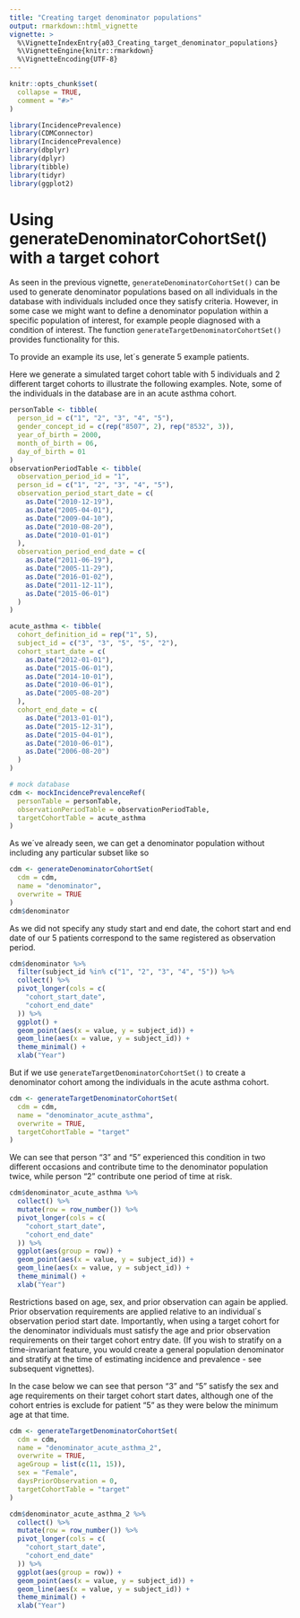 ```yaml
---
title: "Creating target denominator populations"
output: rmarkdown::html_vignette
vignette: >
  %\VignetteIndexEntry{a03_Creating_target_denominator_populations}
  %\VignetteEngine{knitr::rmarkdown}
  %\VignetteEncoding{UTF-8}
---
```


```r
knitr::opts_chunk$set(
  collapse = TRUE,
  comment = "#>"
)
```

```r
library(IncidencePrevalence)
library(CDMConnector)
library(IncidencePrevalence)
library(dbplyr)
library(dplyr)
library(tibble)
library(tidyr)
library(ggplot2)
```

# Using generateDenominatorCohortSet() with a target cohort
As seen in the previous vignette, `generateDenominatorCohortSet()` can be used to generate denominator populations based on all individuals in the database with individuals included once they satisfy criteria. However, in some case we might want to define a denominator population within a specific population of interest, for example people diagnosed with a condition of interest. The function `generateTargetDenominatorCohortSet()` provides functionality for this.

To provide an example its use, let´s generate 5 example patients.

Here we generate a simulated target cohort table with 5 individuals and 2 different target cohorts to illustrate the following examples. Note, some of the individuals in the database are in an acute asthma cohort.

```r
personTable <- tibble(
  person_id = c("1", "2", "3", "4", "5"),
  gender_concept_id = c(rep("8507", 2), rep("8532", 3)),
  year_of_birth = 2000,
  month_of_birth = 06,
  day_of_birth = 01
)
observationPeriodTable <- tibble(
  observation_period_id = "1",
  person_id = c("1", "2", "3", "4", "5"),
  observation_period_start_date = c(
    as.Date("2010-12-19"),
    as.Date("2005-04-01"),
    as.Date("2009-04-10"),
    as.Date("2010-08-20"),
    as.Date("2010-01-01")
  ),
  observation_period_end_date = c(
    as.Date("2011-06-19"),
    as.Date("2005-11-29"),
    as.Date("2016-01-02"),
    as.Date("2011-12-11"),
    as.Date("2015-06-01")
  )
)

acute_asthma <- tibble(
  cohort_definition_id = rep("1", 5),
  subject_id = c("3", "3", "5", "5", "2"),
  cohort_start_date = c(
    as.Date("2012-01-01"),
    as.Date("2015-06-01"),
    as.Date("2014-10-01"),
    as.Date("2010-06-01"),
    as.Date("2005-08-20")
  ),
  cohort_end_date = c(
    as.Date("2013-01-01"),
    as.Date("2015-12-31"),
    as.Date("2015-04-01"),
    as.Date("2010-06-01"),
    as.Date("2006-08-20")
  )
)

# mock database
cdm <- mockIncidencePrevalenceRef(
  personTable = personTable,
  observationPeriodTable = observationPeriodTable,
  targetCohortTable = acute_asthma
)
```

As we´ve already seen, we can get a denominator population without including any particular subset like so
```r
cdm <- generateDenominatorCohortSet(
  cdm = cdm, 
  name = "denominator",
  overwrite = TRUE
)
cdm$denominator
```

As we did not specify any study start and end date, the cohort start and end date of our 5 patients correspond to the same registered as observation period. 

```r
cdm$denominator %>%
  filter(subject_id %in% c("1", "2", "3", "4", "5")) %>%
  collect() %>%
  pivot_longer(cols = c(
    "cohort_start_date",
    "cohort_end_date"
  )) %>%
  ggplot() +
  geom_point(aes(x = value, y = subject_id)) +
  geom_line(aes(x = value, y = subject_id)) +
  theme_minimal() +
  xlab("Year")
```

But if we use `generateTargetDenominatorCohortSet()` to create a denominator cohort among the individuals in the acute asthma cohort.

```r
cdm <- generateTargetDenominatorCohortSet(
  cdm = cdm, 
  name = "denominator_acute_asthma",
  overwrite = TRUE,
  targetCohortTable = "target"
)
```

We can see that person "3" and "5" experienced this condition in two different occasions and contribute time to the denominator population twice, while person "2" contribute one period of time at risk. 

```r
cdm$denominator_acute_asthma %>%
  collect() %>%
  mutate(row = row_number()) %>% 
  pivot_longer(cols = c(
    "cohort_start_date",
    "cohort_end_date"
  )) %>%
  ggplot(aes(group = row)) +
  geom_point(aes(x = value, y = subject_id)) +
  geom_line(aes(x = value, y = subject_id)) +
  theme_minimal() +
  xlab("Year")
```

Restrictions based on age, sex, and prior observation can again be applied. Prior observation requirements are applied relative to an individual´s observation period start date. Importantly, when using a target cohort for the denominator individuals must satisfy the age and prior observation requirements on their target cohort entry date. (If you wish to stratify on a time-invariant feature, you would create a general population denominator and stratify at the time of estimating incidence and prevalence - see subsequent vignettes).

In the case below we can see that person "3" and "5" satisfy the sex and age requirements on their target cohort start dates, although one of the cohort entries is exclude for patient "5" as they were below the minimum age at that time.

```r
cdm <- generateTargetDenominatorCohortSet(
  cdm = cdm, 
  name = "denominator_acute_asthma_2",
  overwrite = TRUE,
  ageGroup = list(c(11, 15)),
  sex = "Female",
  daysPriorObservation = 0,
  targetCohortTable = "target"
)

cdm$denominator_acute_asthma_2 %>%
  collect() %>%
  mutate(row = row_number()) %>% 
  pivot_longer(cols = c(
    "cohort_start_date",
    "cohort_end_date"
  )) %>%
  ggplot(aes(group = row)) +
  geom_point(aes(x = value, y = subject_id)) +
  geom_line(aes(x = value, y = subject_id)) +
  theme_minimal() +
  xlab("Year")
```

